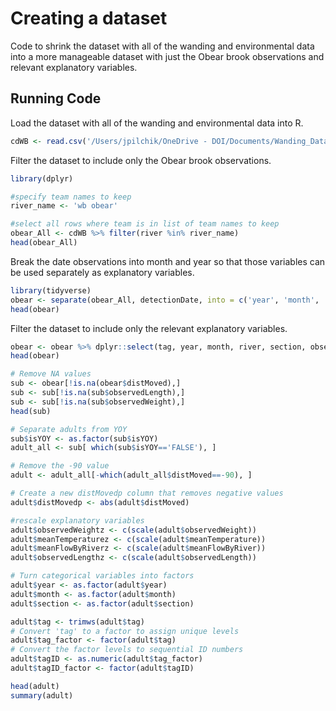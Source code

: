 # Creating a dataset

Code to shrink the dataset with all of the wanding and environmental data into a more manageable dataset with just the Obear brook observations and relevant explanatory variables.

## Running Code

Load the dataset with all of the wanding and environmental data into R.
```r
cdWB <- read.csv('/Users/jpilchik/OneDrive - DOI/Documents/Wanding_Data/data/cdWB_All.csv', header=T)
```

Filter the dataset to include only the Obear brook observations.
```r
library(dplyr)

#specify team names to keep
river_name <- 'wb obear'

#select all rows where team is in list of team names to keep
obear_All <- cdWB %>% filter(river %in% river_name)
head(obear_All)
```

Break the date observations into month and year so that those variables can be used separately as explanatory variables.
```r
library(tidyverse)
obear <- separate(obear_All, detectionDate, into = c('year', 'month', 'day', 'time')) %>% dplyr::select(-one_of('day','time'))
head(obear)
```

Filter the dataset to include only the relevant explanatory variables.
```r
obear <- obear %>% dplyr::select(tag, year, month, river, section, observedLength, observedWeight, meanTemperature, meanFlowByRiver, isYOY, distMoved, moveDir)
head(obear)
```
```r
# Remove NA values
sub <- obear[!is.na(obear$distMoved),]
sub <- sub[!is.na(sub$observedLength),]
sub <- sub[!is.na(sub$observedWeight),]
head(sub)
```

```r
# Separate adults from YOY
sub$isYOY <- as.factor(sub$isYOY)
adult_all <- sub[ which(sub$isYOY=='FALSE'), ]
```

```r
# Remove the -90 value
adult <- adult_all[-which(adult_all$distMoved==-90), ]

# Create a new distMovedp column that removes negative values
adult$distMovedp <- abs(adult$distMoved)

#rescale explanatory variables
adult$observedWeightz <- c(scale(adult$observedWeight))
adult$meanTemperaturez <- c(scale(adult$meanTemperature))
adult$meanFlowByRiverz <- c(scale(adult$meanFlowByRiver))
adult$observedLengthz <- c(scale(adult$observedLength))

# Turn categorical variables into factors
adult$year <- as.factor(adult$year)
adult$month <- as.factor(adult$month)
adult$section <- as.factor(adult$section)

adult$tag <- trimws(adult$tag)
# Convert 'tag' to a factor to assign unique levels
adult$tag_factor <- factor(adult$tag)
# Convert the factor levels to sequential ID numbers
adult$tagID <- as.numeric(adult$tag_factor)
adult$tagID_factor <- factor(adult$tagID)

head(adult)
summary(adult)
```

